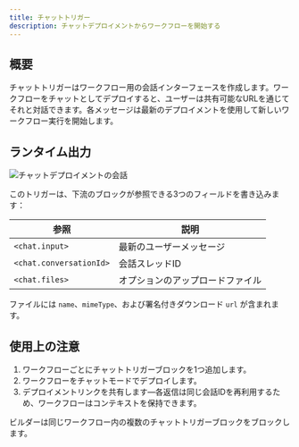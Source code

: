 ```yaml
---
title: チャットトリガー
description: チャットデプロイメントからワークフローを開始する
---
```



## 概要

チャットトリガーはワークフロー用の会話インターフェースを作成します。ワークフローをチャットとしてデプロイすると、ユーザーは共有可能なURLを通じてそれと対話できます。各メッセージは最新のデプロイメントを使用して新しいワークフロー実行を開始します。

## ランタイム出力

<div className='flex justify-center my-6'>
  <Image
    src='/static/triggers/chat-trigger-light.png'
    alt='チャットデプロイメントの会話'
    width={400}
    height={250}
    className='rounded-xl border border-border shadow-sm'
  />
</div>

このトリガーは、下流のブロックが参照できる3つのフィールドを書き込みます：

| 参照 | 説明 |
|-----------|-------------|
| `<chat.input>` | 最新のユーザーメッセージ |
| `<chat.conversationId>` | 会話スレッドID |
| `<chat.files>` | オプションのアップロードファイル |

ファイルには `name`、`mimeType`、および署名付きダウンロード `url` が含まれます。

## 使用上の注意

1. ワークフローごとにチャットトリガーブロックを1つ追加します。
2. ワークフローをチャットモードでデプロイします。
3. デプロイメントリンクを共有します—各返信は同じ会話IDを再利用するため、ワークフローはコンテキストを保持できます。

<Callout type="info">
ビルダーは同じワークフロー内の複数のチャットトリガーブロックをブロックします。
</Callout>
